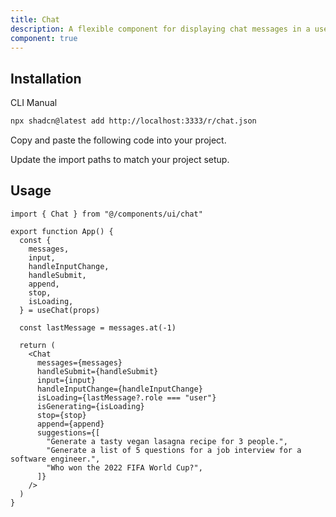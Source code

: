 ```yaml
---
title: Chat
description: A flexible component for displaying chat messages in a user interface.
component: true
---
```


<ComponentPreview
  name="chat-demo"
  description="A chat interface with message bubbles and a form to send new messages"
/>

## Installation

<Tabs defaultValue="cli">

<TabsList>
  <TabsTrigger value="cli">CLI</TabsTrigger>
  <TabsTrigger value="manual">Manual</TabsTrigger>
</TabsList>

<TabsContent value="cli">

```bash
npx shadcn@latest add http://localhost:3333/r/chat.json
```

</TabsContent>

<TabsContent value="manual">

<Steps>

<Step>Copy and paste the following code into your project.</Step>

<ComponentSource name="chat" />

<Step>Update the import paths to match your project setup.</Step>

</Steps>

</TabsContent>

</Tabs>

## Usage

```tsx
import { Chat } from "@/components/ui/chat"

export function App() {
  const {
    messages,
    input,
    handleInputChange,
    handleSubmit,
    append,
    stop,
    isLoading,
  } = useChat(props)

  const lastMessage = messages.at(-1)

  return (
    <Chat
      messages={messages}
      handleSubmit={handleSubmit}
      input={input}
      handleInputChange={handleInputChange}
      isLoading={lastMessage?.role === "user"}
      isGenerating={isLoading}
      stop={stop}
      append={append}
      suggestions={[
        "Generate a tasty vegan lasagna recipe for 3 people.",
        "Generate a list of 5 questions for a job interview for a software engineer.",
        "Who won the 2022 FIFA World Cup?",
      ]}
    />
  )
}
```

